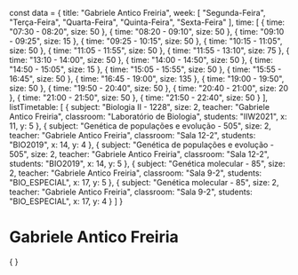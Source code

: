 const data = {
  title: "Gabriele Antico Freiria",
  week: [
    "Segunda-Feira",
    "Terça-Feira",
    "Quarta-Feira",
    "Quinta-Feira",
    "Sexta-Feira"
  ],
  time: [
    {
      time: "07:30 - 08:20",
      size: 50
    },
    {
      time: "08:20 - 09:10",
      size: 50
    },
    {
      time: "09:10 - 09:25",
      size: 15
    },
    {
      time: "09:25 - 10:15",
      size: 50
    },
    {
      time: "10:15 - 11:05",
      size: 50
    },
    {
      time: "11:05 - 11:55",
      size: 50
    },
    {
      time: "11:55 - 13:10",
      size: 75
    },
    {
      time: "13:10 - 14:00",
      size: 50
    },
    {
      time: "14:00 - 14:50",
      size: 50
    },
    {
      time: "14:50 - 15:05",
      size: 15
    },
    {
      time: "15:05 - 15:55",
      size: 50
    },
    {
      time: "15:55 - 16:45",
      size: 50
    },
    {
      time: "16:45 - 19:00",
      size: 135
    },
    {
      time: "19:00 - 19:50",
      size: 50
    },
    {
      time: "19:50 - 20:40",
      size: 50
    },
    {
      time: "20:40 - 21:00",
      size: 20
    },
    {
      time: "21:00 - 21:50",
      size: 50
    },
    {
      time: "21:50 - 22:40",
      size: 50
    }
  ],
  listTimetable: [
    {
      subject: "Biologia II - 1228",
      size: 2,
      teacher: "Gabriele Antico Freiria",
      classroom: "Laboratório de Biologia",
      students: "IIW2021",
      x: 11,
      y: 5
    },
    {
      subject: "Genética de populações e evolução - 505",
      size: 2,
      teacher: "Gabriele Antico Freiria",
      classroom: "Sala 12-2",
      students: "BIO2019",
      x: 14,
      y: 4
    },
    {
      subject: "Genética de populações e evolução - 505",
      size: 2,
      teacher: "Gabriele Antico Freiria",
      classroom: "Sala 12-2",
      students: "BIO2019",
      x: 14,
      y: 5
    },
    {
      subject: "Genética molecular - 85",
      size: 2,
      teacher: "Gabriele Antico Freiria",
      classroom: "Sala 9-2",
      students: "BIO_ESPECIAL",
      x: 17,
      y: 5
    },
    {
      subject: "Genética molecular - 85",
      size: 2,
      teacher: "Gabriele Antico Freiria",
      classroom: "Sala 9-2",
      students: "BIO_ESPECIAL",
      x: 17,
      y: 4
    }
  ]
}

# Gabriele Antico Freiria

<div>
    {
        <Grid
            title={data.title}
            weekDays={data.week}
            time={data.time}
            listClasses={data.listTimetable}
        />
    }
</div>